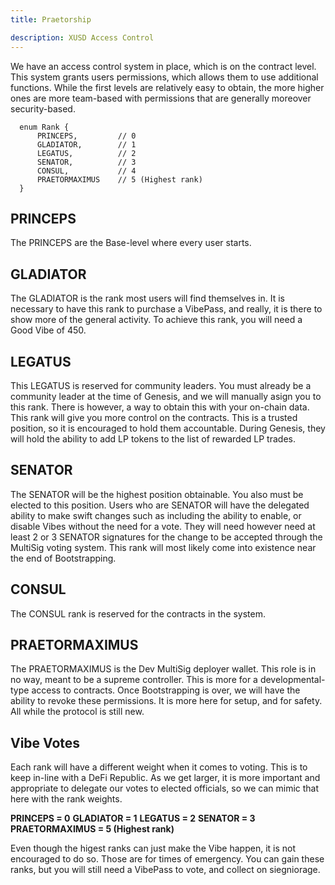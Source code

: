 ```yaml
---
title: Praetorship

description: XUSD Access Control 
---
```


We have an access control system in place, which is on the contract level. This system grants users permissions, which allows them to use additional functions. 
While the first levels are relatively easy to obtain, the more higher ones are more team-based with permissions that are generally moreover security-based. 

  ```solidity {7} showLineNumbers
    enum Rank {
        PRINCEPS,         // 0
        GLADIATOR,        // 1
        LEGATUS,          // 2
        SENATOR,          // 3
        CONSUL,           // 4
        PRAETORMAXIMUS    // 5 (Highest rank)
    }
````
## PRINCEPS
The PRINCEPS are the Base-level where every user starts.
## GLADIATOR
The GLADIATOR is the rank most users will find themselves in. It is necessary to have this rank to purchase a VibePass, and really, it is there to show more of the general activity. To achieve this rank, you will need a Good Vibe of 450. 
## LEGATUS
This LEGATUS is reserved for community leaders. You must already be a community leader at the time of Genesis, and we will manually asign you to this rank. There is however, a way to obtain this with your on-chain data. 
This rank will give you more control on the contracts. This is a trusted position, so it is encouraged to hold them accountable. During Genesis, they will hold the ability to add LP tokens to the list of rewarded LP trades. 
## SENATOR
The SENATOR will be the highest position obtainable. You also must be elected to this position. Users who are SENATOR will have the delegated ability to make swift changes such as including the ability to enable, or disable Vibes without the need for a vote. They will need however need at least 2 or 3 SENATOR signatures for the change to be accepted through the MultiSig voting system. This rank will most likely come into existence near the end of Bootstrapping. 
## CONSUL 
The CONSUL rank is reserved for the contracts in the system.   
## PRAETORMAXIMUS
The PRAETORMAXIMUS is the Dev MultiSig deployer wallet. This role is in no way, meant to be a supreme controller. This is more for a developmental-type access to contracts. Once Bootstrapping is over, we will have the ability to revoke these permissions.
It is more here for setup, and for safety. All while the protocol is still new. 


## Vibe Votes
Each rank will have a different weight when it comes to voting. This is to keep in-line with a DeFi Republic. As we get larger, it is more important and appropriate to delegate our votes to elected officials, so we can mimic that here with the rank weights.

**PRINCEPS = 0**
**GLADIATOR = 1**
**LEGATUS = 2**
**SENATOR = 3**
**PRAETORMAXIMUS = 5 (Highest rank)**

Even though the higest ranks can just make the Vibe happen, it is not encouraged to do so. Those are for times of emergency.
You can gain these ranks, but you will still need a VibePass to vote, and collect on siegniorage. 




